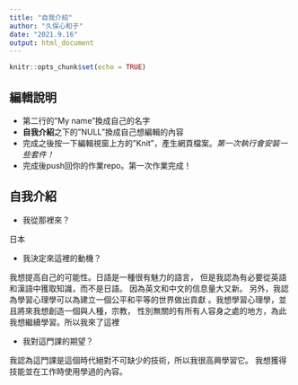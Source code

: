 ```yaml
---
title: "自我介紹"
author: "久保心和子"
date: "2021.9.16"
output: html_document
---
```


```r
knitr::opts_chunk$set(echo = TRUE)
```

## 編輯說明

- 第二行的"My name"換成自己的名字
- **自我介紹**之下的"NULL"換成自己想編輯的內容 
- 完成之後按一下編輯視窗上方的"Knit"，產生網頁檔案。*第一次執行會安裝一些套件！*
- 完成後push回你的作業repo。第一次作業完成！

## 自我介紹

- 我從那裡來？ 

日本

- 我決定來這裡的動機？

我想提高自己的可能性。日語是一種很有魅力的語言，
但是我認為有必要從英語和漢語中獲取知識，而不是日語。
因為英文和中文的信息量大又新。
另外，我認為學習心理學可以為建立一個公平和平等的世界做出貢獻
。我想學習心理學，並且將來我想創造一個與人種，宗教，
性別無關的有所有人容身之處的地方，為此我想繼續學習。所以我來了這裡

- 我對這門課的期望？

我認為這門課是這個時代絕對不可缺少的技術，所以我很高興學習它。
我想獲得技能並在工作時使用學過的內容。

